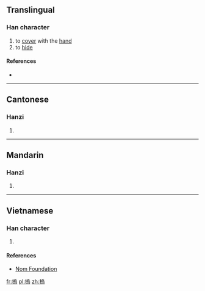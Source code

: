 ==Translingual==

===Han character===
{{Han char|rn=64|rad=手|as=10|sn=13|four=57027|canj=QHRF|ids=⿰扌烏}}

# to [[cover]] with the [[hand]]
# to [[hide]]

====References====
* {{Han ref|kx=0449.081|dkj=12555|hdz=31935.020|uh=6440|ud=25664|bh=DDB3|bd=56755}}

----

==Cantonese==

===Hanzi===
{{yue-hanzi|jyut=[[wu2]]|y=wu2}}

# {{defn|lang=yue|sort=手10}}

----

==Mandarin==

===Hanzi===
{{cmn-hanzi|pin=[[wǔ]] ([[wu3]])|wg=wu<sup>3</sup>}}

# {{defn|lang=cmn|sort=手10}}

----

==Vietnamese==

===Han character===
{{vi-hantu|rs=手10|ô}}

# {{defn|lang=vi|sort=手10}}

====References====
*[http://nomfoundation.org/common/nom_details.php?codepoint=6440 Nom Foundation]

[[fr:摀]]
[[pl:摀]]
[[zh:摀]]